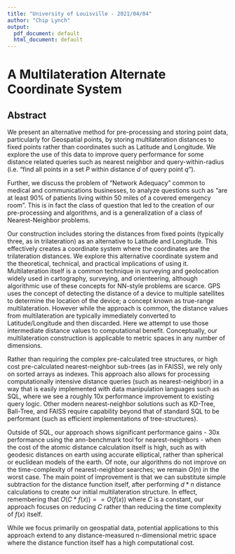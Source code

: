 ```yaml
---
title: "University of Louisville - 2021/04/04"
author: "Chip Lynch"
output:
  pdf_document: default
  html_document: default
---
```

# A Multilateration Alternate Coordinate System {-}

## Abstract {-}
We present an alternative method for pre-processing and storing point data, particularly for Geospatial points, by storing multilateration distances to fixed points rather than coordinates such as Latitude and Longitude.  We explore the use of this data to improve query performance for some distance related queries such as nearest neighbor and query-within-radius (i.e. "find all points in a set $P$ within distance $d$ of query point $q$").

Further, we discuss the problem of "Network Adequacy" common to medical and communications businesses, to analyze questions such as "are at least 90% of patients living within 50 miles of a covered emergency room".  This is in fact the class of question that led to the creation of our pre-processing and algorithms, and is a generalization of a class of Nearest-Neighbor problems.

Our construction includes storing the distances from fixed points (typically three, as in trilateration) as an alternative to Latitude and Longitude.  This effectively creates a coordinate system where the coordinates are the trilateration distances.  We explore this alternative coordinate system and the theoretical, technical, and practical implications of using it.  Multilateration itself is a common technique in surveying and geolocation widely used in cartography, surveying, and orienteering, although algorithmic use of these concepts for NN-style problems are scarce.  GPS uses the concept of detecting the distance of a device to multiple satellites to determine the location of the device; a concept known as true-range multilateration.  However while the approach is common, the distance values from multilateration are typically immediately converted to Latitude/Longitude and then discarded.  Here we attempt to use those intermediate distance values to computational benefit.  Conceptually, our multilateration construction is applicable to metric spaces in any number of dimensions.

Rather than requiring the complex pre-calculated tree structures, or high cost pre-calculated nearest-neighbor sub-trees (as in FAISS), we rely only on sorted arrays as indexes.  This approach also allows for processing computationally intensive distance queries (such as nearest-neighbor) in a way that is easily implemented with data manipulation languages such as SQL, where we see a roughly 10x performance improvement to existing query logic.  Other modern nearest-neighbor solutions such as KD-Tree, Ball-Tree, and FAISS require capability beyond that of standard SQL to be performant (such as efficient implementations of tree-structures).

Outside of SQL, our approach shows significant performance gains - 30x performance using the ann-benchmark tool for nearest-neighbors - when the cost of the atomic distance calculation itself is high, such as with geodesic distances on earth using accurate elliptical, rather than spherical or euclidean models of the earth.  Of note, our algorithms do not  improve on the time-complexity of nearest-neighbor searches; we remain $O(n)$ in the worst case.  The main point of improvement is that we can substitute simple subtraction for the distance function itself, after performing $d*n$ distance calculations to create our initial multilateration structure.  In effect, remembering that $O(C*f(x)) == O(f(x))$ where $C$ is a constant, our approach focuses on reducing $C$ rather than reducing the time complexity of $f(x)$ itself.

While we focus primarily on geospatial data, potential applications to this approach extend to any distance-measured n-dimensional metric space where the distance function itself has a high computational cost.
